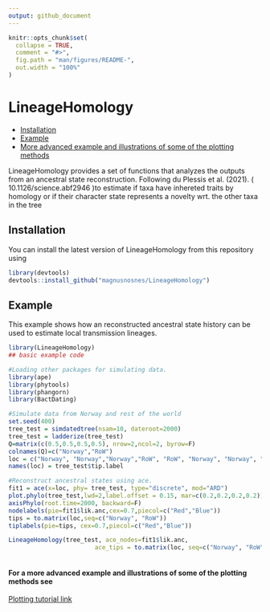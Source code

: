 ```yaml
---
output: github_document
---
```


<!-- README.md is generated from README.Rmd. Please edit that file -->

```r
knitr::opts_chunk$set(
  collapse = TRUE,
  comment = "#>",
  fig.path = "man/figures/README-",
  out.width = "100%"
)
```




# LineageHomology

  * [Installation](#installation)
  * [Example](#example)
  * [More advanced example and illustrations of some of the plotting methods](#for-a-more-advanced-example-and-illustrations-of-some-of-the-plotting-methods-see)

<!-- badges: start -->
<!-- badges: end -->

LineageHomology provides a set of functions that analyzes the outputs from an ancestral state reconstruction. Following  du Plessis et al. (2021). ( 10.1126/science.abf2946 )to estimate if taxa have inhereted traits by homology 
or if their character state represents a novelty wrt. the other taxa in the tree

## Installation

You can install the latest version of LineageHomology from this repository using 

``` r
library(devtools)
devtools::install_github("magnusnosnes/LineageHomology")
```

## Example

This example shows how an reconstructed ancestral state history can be used to estimate local transmission lineages.


```r
library(LineageHomology)
## basic example code

#Loading other packages for simulating data. 
library(ape)
library(phytools)
library(phangorn)
library(BactDating)

#Simulate data from Norway and rest of the world
set.seed(400)
tree_test = simdatedtree(nsam=10, dateroot=2000)
tree_test = ladderize(tree_test)
Q=matrix(c(0.5,0.5,0.5,0.5), nrow=2,ncol=2, byrow=F)
colnames(Q)=c("Norway","RoW")
loc = c("Norway", "Norway","Norway","RoW", "RoW", "Norway", "Norway", "RoW", "RoW", "RoW")
names(loc) = tree_test$tip.label

#Reconstruct ancestral states using ace. 
fit1 = ace(x=loc, phy= tree_test, type="discrete", mod="ARD")
plot.phylo(tree_test,lwd=2,label.offset = 0.15, mar=c(0.2,0.2,0.2,0.2))
axisPhylo(root.time=2000, backward=F)
nodelabels(pie=fit1$lik.anc,cex=0.7,piecol=c("Red","Blue"))
tips = to.matrix(loc,seq=c("Norway", "RoW"))
tiplabels(pie=tips, cex=0.7,piecol=c("Red","Blue"))

LineageHomology(tree_test, ace_nodes=fit1$lik.anc,
                        ace_tips = to.matrix(loc, seq=c("Norway", "RoW")), start_time=2000)



```

#### For a more advanced example and illustrations of some of the plotting methods see

[Plotting tutorial link](https://github.com/magnusnosnes/LineageHomology/blob/master/Examples_and_plotting_methods/Simple_example/Basic_plotting.md)

